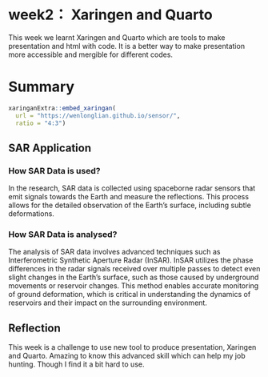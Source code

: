 
# week2： Xaringen and Quarto

  This week we learnt Xaringen and Quarto which are tools to make presentation and html with code. It is a better way to make presentation more accessible and mergible for different codes.

# Summary

```r
xaringanExtra::embed_xaringan(
  url = "https://wenlonglian.github.io/sensor/",
  ratio = "4:3")

```



## SAR Application

### How SAR Data is used?

In the research, SAR data is collected using spaceborne radar sensors that emit signals towards the Earth and measure the reflections. This process allows for the detailed observation of the Earth's surface, including subtle deformations.

### How SAR Data is analysed?

The analysis of SAR data involves advanced techniques such as Interferometric Synthetic Aperture Radar (InSAR). InSAR utilizes the phase differences in the radar signals received over multiple passes to detect even slight changes in the Earth's surface, such as those caused by underground movements or reservoir changes. This method enables accurate monitoring of ground deformation, which is critical in understanding the dynamics of reservoirs and their impact on the surrounding environment.


## Reflection
  This week is a challenge to use new tool to produce presentation, Xaringen and Quarto. Amazing to know this advanced skill which can help my job hunting. Though I find it a bit hard to use.
